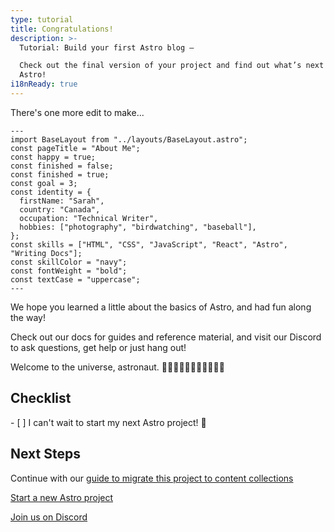 ```yaml
---
type: tutorial
title: Congratulations!
description: >-
  Tutorial: Build your first Astro blog —

  Check out the final version of your project and find out what’s next with
  Astro!
i18nReady: true
---
```



There's one more edit to make...

```astro title="src/pages/about.astro" del={5} ins={6}
---
import BaseLayout from "../layouts/BaseLayout.astro";
const pageTitle = "About Me";
const happy = true;
const finished = false;
const finished = true;
const goal = 3;
const identity = {
  firstName: "Sarah",
  country: "Canada",
  occupation: "Technical Writer",
  hobbies: ["photography", "birdwatching", "baseball"],
};
const skills = ["HTML", "CSS", "JavaScript", "React", "Astro", "Writing Docs"];
const skillColor = "navy";
const fontWeight = "bold";
const textCase = "uppercase";
---
```

We hope you learned a little about the basics of Astro, and had fun along the way!

<StackblitzIntro tree="withastro/blog-tutorial-demo/tree/complete" compact />

Check out our docs for guides and reference material, and visit our Discord to ask questions, get help or just hang out!

Welcome to the universe, astronaut. 👩🏼‍🚀👨🏿‍🚀🧑‍🚀👩🏾‍🚀

<Box icon="check-list">

## Checklist

<Checklist>
- [ ] I can't wait to start my next Astro project! 🚀
</Checklist>
</Box>

## Next Steps

Continue with our [guide to migrate this project to content collections](/en/guides/content-collections/#migrating-from-file-based-routing)

[Start a new Astro project](/en/getting-started/)

[Join us on Discord](https://astro.build/chat)

<CompletionConfetti />
